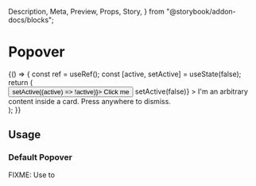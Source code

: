   Description,
  Meta,
  Preview,
  Props,
  Story,
} from "@storybook/addon-docs/blocks";

<Meta component={Popover} title="Components / Overlays / Popover" />

# Popover

<Description of={Popover} />

<Preview withToolbar>
  <Story name="Example">
    {() => {
      const ref = useRef();
      const [active, setActive] = useState(false);
      return (
        <div style={{ backgroundColor: "#f6f6f9", height: "100vh" }}>
          <EmbeddedContext.Provider value={false}>
            <Page title="Popover demo">
              <Button ref={ref} onClick={() => setActive((active) => !active)}>
                Click me
              </Button>
              <Popover
                active={active}
                triggerRef={ref}
                onClose={() => setActive(false)}
              >
                <Card>
                  I'm an arbitrary content inside a card. Press anywhere to
                  dismiss.
                </Card>
              </Popover>
            </Page>
          </EmbeddedContext.Provider>
        </div>
      );
    }}
  </Story>
</Preview>

<Props of={Popover} />

## Usage

### Default Popover

FIXME: Use to
